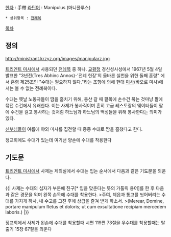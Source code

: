 [[한자]] : 手帶
[[라틴어]] : Manipulus (마니풀루스)

 * 상위항목 : [[전례복]]

[[목차]]
== 정의 ==
http://ministrant.krzyz.org/images/manipularz.jpg

[[트리엔트 미사]]에서 사용되던 [[전례복]] 중 하나. [[교황청]] 경신성사성에서 1967년 5월 4일 발표한 "3년전(Tres Abhinc Annos)-'전례 헌장'의 올바른 실천을 위한 둘째 훈령" 에서 훈령 제25조인 "수대는 필요하지 않다."라는 조항에 의해 현대 [[미사]](바오로 미사)에서는 볼 수 없는 전례복이다.

수대는 옛날 노동자들이 땀을 훔치기 위해, 등산 갈 때 팔목에 손수건 묶는 것마냥 팔에 묶던 수건에서 유래한다. 이는 사제가 봉사직이며 흔히 고급 레스토랑의 웨이터들이 팔에 수건을 걸고 봉사하는 것처럼 하느님과 하느님의 백성들을 위해 봉사한다는 의미가 있다.

[[신부]]님들이 여름에 야외 미사를 집전할 때 종종 수대로 땀을 훔쳤다고 한다. 

정교회에도 수대가 있는데 여기선 양손에 수대를 착용한다 

== 기도문 ==
[[트리엔트 미사]]에서 사제는 제의실에서 수대는 입는 순서에서 다음과 같은 기도문을 외운다.

{{|
사제는 수대의 십자가 부분에 친구[* 입을 맞춘다는 뜻의 가톨릭 용어]를 한 후 다음과 같은 경문을 외며 왼쪽 손목에 수대를 착용한다.
>주여, 체읍과 통고를 씻어버리는 수대를 가지게 하사, 내 수고를 그친 후에 상급을 즐겨 받게 하소서.
>(Merear, Domine, portare manipulum fletus et doloris; ut cum exsultatione recipiam mercedem laboris.)
|}} 


정교회에서 사제가 왼손에 수대를 착용할때 시편 119편 73절을 우수대를 착용할때는 탈출기 15장 67절을 외운다
